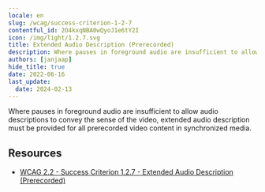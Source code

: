 ```yaml
---
locale: en
slug: /wcag/success-criterion-1-2-7
contentful_id: 2O4kxqNBA0wQyoJ1e6tY2I
icon: /img/light/1.2.7.svg
title: Extended Audio Description (Prerecorded)
description: Where pauses in foreground audio are insufficient to allow audio descriptions to convey the sense of the video, extended audio description must be provided for all prerecorded video content in synchronized media.
authors: [janjaap]
hide_title: true
date: 2022-06-16
last_update:
  date: 2024-02-13
---
```


<Hero
  title="Extended Audio Description (Prerecorded)"
  imageSrc="/img/light/1.2.7.svg"
  alt="WCAG 1.2.7 icon"
  prefix="Success Criterion 1.2.7"
  suffix="Level AAA"
/>

Where pauses in foreground audio are insufficient to allow audio descriptions to convey the sense of the video, extended audio description must be provided for all prerecorded video content in synchronized media.

## Resources

- [WCAG 2.2 - Success Criterion 1.2.7 - Extended Audio Description (Prerecorded)](https://www.w3.org/TR/WCAG22/#extended-audio-description-prerecorded)
